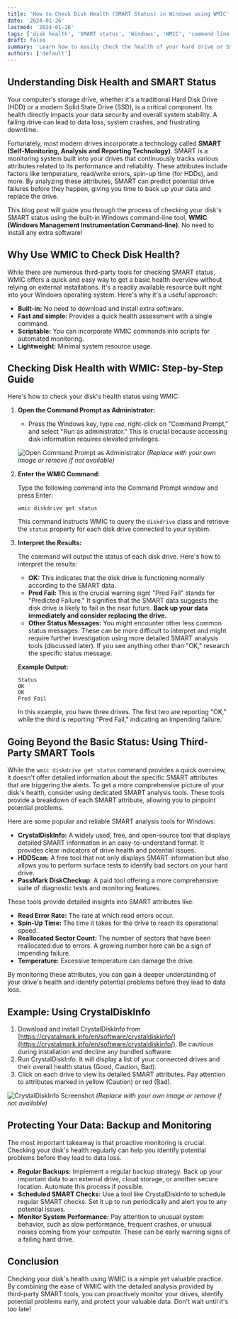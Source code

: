 ```yaml
---
title: 'How to Check Disk Health (SMART Status) in Windows using WMIC'
date: '2024-01-26'
lastmod: '2024-01-26'
tags: ['disk health', 'SMART status', 'Windows', 'WMIC', 'command line', 'disk diagnostics', 'hard drive health', 'SSD health', 'computer maintenance', 'troubleshooting']
draft: false
summary: 'Learn how to easily check the health of your hard drive or SSD in Windows using the command line tool WMIC (Windows Management Instrumentation Command-line).  Identify potential disk failures early and protect your data!'
authors: ['default']
---
```


## Understanding Disk Health and SMART Status

Your computer's storage drive, whether it's a traditional Hard Disk Drive (HDD) or a modern Solid State Drive (SSD), is a critical component.  Its health directly impacts your data security and overall system stability. A failing drive can lead to data loss, system crashes, and frustrating downtime.

Fortunately, most modern drives incorporate a technology called **SMART (Self-Monitoring, Analysis and Reporting Technology)**. SMART is a monitoring system built into your drives that continuously tracks various attributes related to its performance and reliability.  These attributes include factors like temperature, read/write errors, spin-up time (for HDDs), and more.  By analyzing these attributes, SMART can predict potential drive failures before they happen, giving you time to back up your data and replace the drive.

This blog post will guide you through the process of checking your disk's SMART status using the built-in Windows command-line tool, **WMIC (Windows Management Instrumentation Command-line)**.  No need to install any extra software!

## Why Use WMIC to Check Disk Health?

While there are numerous third-party tools for checking SMART status, WMIC offers a quick and easy way to get a basic health overview without relying on external installations. It's a readily available resource built right into your Windows operating system. Here's why it's a useful approach:

*   **Built-in:** No need to download and install extra software.
*   **Fast and simple:**  Provides a quick health assessment with a single command.
*   **Scriptable:**  You can incorporate WMIC commands into scripts for automated monitoring.
*   **Lightweight:**  Minimal system resource usage.

## Checking Disk Health with WMIC: Step-by-Step Guide

Here's how to check your disk's health status using WMIC:

1.  **Open the Command Prompt as Administrator:**

    *   Press the Windows key, type `cmd`, right-click on "Command Prompt," and select "Run as administrator." This is crucial because accessing disk information requires elevated privileges.

    ![Open Command Prompt as Administrator](./images/open-cmd-as-admin.png)  *(Replace with your own image or remove if not available)*

2.  **Enter the WMIC Command:**

    Type the following command into the Command Prompt window and press Enter:

    ```batch
    wmic diskdrive get status
    ```

    This command instructs WMIC to query the `diskdrive` class and retrieve the `status` property for each disk drive connected to your system.

3.  **Interpret the Results:**

    The command will output the status of each disk drive.  Here's how to interpret the results:

    *   **OK:** This indicates that the disk drive is functioning normally according to the SMART data.
    *   **Pred Fail:** This is the crucial warning sign! "Pred Fail" stands for "Predicted Failure."  It signifies that the SMART data suggests the disk drive is likely to fail in the near future.  **Back up your data immediately and consider replacing the drive.**
    *   **Other Status Messages:**  You might encounter other less common status messages. These can be more difficult to interpret and might require further investigation using more detailed SMART analysis tools (discussed later). If you see anything other than "OK," research the specific status message.

    **Example Output:**

    ```
    Status
    OK
    OK
    Pred Fail
    ```

    In this example, you have three drives.  The first two are reporting "OK," while the third is reporting "Pred Fail," indicating an impending failure.

## Going Beyond the Basic Status: Using Third-Party SMART Tools

While the `wmic diskdrive get status` command provides a quick overview, it doesn't offer detailed information about the specific SMART attributes that are triggering the alerts. To get a more comprehensive picture of your disk's health, consider using dedicated SMART analysis tools. These tools provide a breakdown of each SMART attribute, allowing you to pinpoint potential problems.

Here are some popular and reliable SMART analysis tools for Windows:

*   **CrystalDiskInfo:** A widely used, free, and open-source tool that displays detailed SMART information in an easy-to-understand format.  It provides clear indicators of drive health and potential issues.
*   **HDDScan:**  A free tool that not only displays SMART information but also allows you to perform surface tests to identify bad sectors on your hard drive.
*   **PassMark DiskCheckup:** A paid tool offering a more comprehensive suite of diagnostic tests and monitoring features.

These tools provide detailed insights into SMART attributes like:

*   **Read Error Rate:** The rate at which read errors occur.
*   **Spin-Up Time:** The time it takes for the drive to reach its operational speed.
*   **Reallocated Sector Count:** The number of sectors that have been reallocated due to errors.  A growing number here can be a sign of impending failure.
*   **Temperature:**  Excessive temperature can damage the drive.

By monitoring these attributes, you can gain a deeper understanding of your drive's health and identify potential problems before they lead to data loss.

## Example: Using CrystalDiskInfo

1.  Download and install CrystalDiskInfo from [https://crystalmark.info/en/software/crystaldiskinfo/](https://crystalmark.info/en/software/crystaldiskinfo/).  Be cautious during installation and decline any bundled software.
2.  Run CrystalDiskInfo.  It will display a list of your connected drives and their overall health status (Good, Caution, Bad).
3.  Click on each drive to view its detailed SMART attributes.  Pay attention to attributes marked in yellow (Caution) or red (Bad).

![CrystalDiskInfo Screenshot](./images/crystaldiskinfo-example.png) *(Replace with your own image or remove if not available)*

## Protecting Your Data: Backup and Monitoring

The most important takeaway is that proactive monitoring is crucial. Checking your disk's health regularly can help you identify potential problems before they lead to data loss.

*   **Regular Backups:**  Implement a regular backup strategy.  Back up your important data to an external drive, cloud storage, or another secure location.  Automate this process if possible.
*   **Scheduled SMART Checks:**  Use a tool like CrystalDiskInfo to schedule regular SMART checks.  Set it up to run periodically and alert you to any potential issues.
*   **Monitor System Performance:**  Pay attention to unusual system behavior, such as slow performance, frequent crashes, or unusual noises coming from your computer. These can be early warning signs of a failing hard drive.

## Conclusion

Checking your disk's health using WMIC is a simple yet valuable practice.  By combining the ease of WMIC with the detailed analysis provided by third-party SMART tools, you can proactively monitor your drives, identify potential problems early, and protect your valuable data.  Don't wait until it's too late!